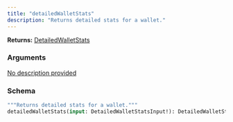 ```yaml
---
title: "detailedWalletStats"
description: "Returns detailed stats for a wallet."
---
```


**Returns:** [DetailedWalletStats](/api-reference/types#detailedwalletstats)

### Arguments

<a href="/api-reference/input-objects#detailedwalletstatsinput">
  <ResponseField name="input" type="DetailedWalletStatsInput!" required>
    No description provided
  </ResponseField>
</a>

### Schema


```graphql 
"""Returns detailed stats for a wallet."""
detailedWalletStats(input: DetailedWalletStatsInput!): DetailedWalletStats
```
